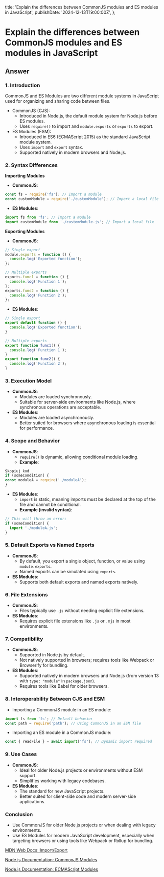 
  title:
    'Explain the differences between CommonJS modules and ES modules in JavaScript',
  publishDate: '2024-12-13T19:00:00Z',
};

# Explain the differences between CommonJS modules and ES modules in JavaScript

## Answer

### 1. Introduction

CommonJS and ES Modules are two different module systems in JavaScript used for organizing and sharing code between files.

- CommonJS (CJS):
  - Introduced in Node.js, the default module system for Node.js before ES modules.
  - Uses `require()` to import and `module.exports` or `exports` to export.
- ES Modules (ESM):
  - Introduced in ES6 (ECMAScript 2015) as the standard JavaScript module system.
  - Uses `import` and `export` syntax.
  - Supported natively in modern browsers and Node.js.

### 2. Syntax Differences

**Importing Modules**

- **CommonJS**:

```javascript
const fs = require('fs'); // Import a module
const customModule = require('./customModule'); // Import a local file
```

- **ES Modules**:

```javascript
import fs from 'fs'; // Import a module
import customModule from './customModule.js'; // Import a local file
```

**Exporting Modules**

- **CommonJS**:

```javascript
// Single export
module.exports = function () {
  console.log('Exported function');
};

// Multiple exports
exports.func1 = function () {
  console.log('Function 1');
};
exports.func2 = function () {
  console.log('Function 2');
};
```

- **ES Modules**:

```javascript
// Single export
export default function () {
  console.log('Exported function');
}

// Multiple exports
export function func1() {
  console.log('Function 1');
}
export function func2() {
  console.log('Function 2');
}
```

### 3. Execution Model

- **CommonJS**:
  - Modules are loaded synchronously.
  - Suitable for server-side environments like Node.js, where synchronous operations are acceptable.
- **ES Modules**:
  - Modules are loaded asynchronously.
  - Better suited for browsers where asynchronous loading is essential for performance.

### 4. Scope and Behavior

- **CommonJS**:
  - `require()` is dynamic, allowing conditional module loading.
  - **Example**:

```javascript
Skopiuj kod
if (someCondition) {
const moduleA = require('./moduleA');
}
```

- **ES Modules**:
  - `import` is static, meaning imports must be declared at the top of the file and cannot be conditional.
  - **Example (invalid syntax)**:

```javascript
// This will throw an error:
if (someCondition) {
  import './moduleA.js';
}
```

### 5. Default Exports vs Named Exports

- **CommonJS**:
  - By default, you export a single object, function, or value using `module.exports`.
  - Named exports can be simulated using `exports`.
- **ES Modules**:
  - Supports both default exports and named exports natively.

### 6. File Extensions

- **CommonJS**:
  - Files typically use `.js` without needing explicit file extensions.
- **ES Modules**:
  - Requires explicit file extensions like `.js` or `.mjs` in most environments.

### 7. Compatibility

- **CommonJS**:
  - Supported in Node.js by default.
  - Not natively supported in browsers; requires tools like Webpack or Browserify for bundling.
- **ES Modules**:
  - Supported natively in modern browsers and Node.js (from version 13 with `type: "module"` in `package.json`).
  - Requires tools like Babel for older browsers.

### 8. Interoperability Between CJS and ESM

- Importing a CommonJS module in an ES module:

```javascript
import fs from 'fs'; // Default behavior
const path = require('path'); // Using CommonJS in an ESM file
```

- Importing an ES module in a CommonJS module:

```javascript
const { readFile } = await import('fs'); // Dynamic import required
```

### 9. Use Cases

- **CommonJS**:
  - Ideal for older Node.js projects or environments without ESM support.
  - Simplifies working with legacy codebases.
- **ES Modules**:
  - The standard for new JavaScript projects.
  - Better suited for client-side code and modern server-side applications.

### Conclusion

- Use CommonJS for older Node.js projects or when dealing with legacy environments.
- Use ES Modules for modern JavaScript development, especially when targeting browsers or using tools like Webpack or Rollup for bundling.

[MDN Web Docs: Import/Export](https://developer.mozilla.org/en-US/docs/web/javascript/reference/statements/import)

[Node.js Documentation: CommonJS Modules](https://nodejs.org/docs/latest/api/modules.html)

[Node.js Documentation: ECMAScript Modules](https://nodejs.org/docs/latest/api/esm.html)

<GithubEdit link='/questions/javascript/14-explain-the-differences-between-commonjs-modules-and-es-modules-in-javascript/page.mdx' />
